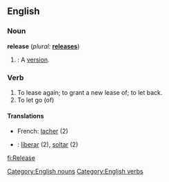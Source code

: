 ==English==

===Noun===
[[Category:English nouns]]
'''release'''  (''plural:'' '''[[releases]]''')
#{{cattag|software}}: A [[version]].

===Verb===
[[Category:English verbs]]
{{en-infl-reg-other-e|releas|e}}
#To lease again; to grant a new lease of; to let back.
#To let go (of)

====Translations====
*French: [[lacher]] (2)
*{{es}}: [[liberar]] (2), [[soltar]] (2)

[[fi:Release]]
